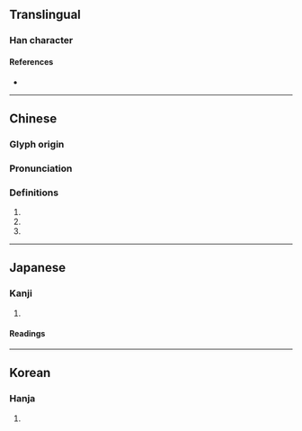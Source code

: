 {{character info}}
==Translingual==

===Han character===
{{Han char|rn=20|rad=勹|as=06|sn=8|four=|canj=POMR,XPOMR|ids=⿹勹合}}

====References====
* {{Han ref|kx=0151.150|dkj=02525|dj=0340.200|hdz=10258.150|uh=530C|ud=21260}}

----

==Chinese==
{{zh-forms}}

===Glyph origin===
{{Han etym}}

===Pronunciation===
{{zh-pron
|m=gé
|c=hap6
|mc=y
|oc=y
|cat=
}}

===Definitions===
{{zh-hanzi}}

# {{zh-used|匌匝}}
# {{zh-used|蓊匌}}
# {{zh-used|匒匌}}

----

==Japanese==

===Kanji===
{{ja-kanji|grade=|rs=勹06}}

# {{rfdef|ja|sort=勹06}}

====Readings====
{{ja-readings|on=[[こう]] (kō)|kun=[[あう]] (au), [[めぐる]] (meguru)}}

----

==Korean==

===Hanja===
{{ko-hanja|hangeul=합}}

# {{rfdef|ko|sort=勹06}}